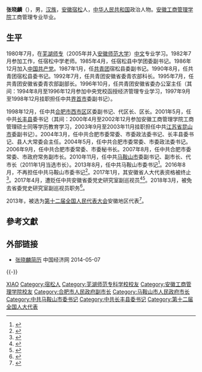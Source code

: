 '''张晓麟'''（{{bd|1961年|11月||}}），男，[[汉族|汉族]]，[[安徽|安徽]][[宿松|宿松]]人，[[中华人民共和国|中华人民共和国]]政治人物。[[安徽工商管理学院|安徽工商管理学院]]工商管理专业毕业。

== 生平 ==
1980年7月，在[[芜湖师专|芜湖师专]]（2005年并入[[安徽师范大学|安徽师范大学]]）[[中文|中文]]专业学习。1982年7月参加工作，任宿松中学老师。1985年4月，任宿松县中学团委副书记。1986年12月加入[[中国共产党|中国共产党]]。1987年1月，任[[中國共產主義青年團|共青团]]宿松县委副书记。1990年8月，任共青团宿松县委书记。1992年7月，任共青团安徽省委青农部科长。1995年7月，任共青团安徽省委青农部副部长。1996年10月，任共青团安徽省委办公室主任（其间：1994年8月至1996年12月参加中央党校函授经济管理专业学习，1997年9月至1998年12月挂职担任中共[[界首市|界首市]]委副书记）。

1998年12月，任中共[[合肥市|合肥市]][[西市区|西市区]]区委副书记、代区长、区长。2001年5月，任中共[[长丰县|长丰县]]委书记（其间：2000年4月至2002年12月参加安徽工商管理学院工商管理硕士同等学历教育学习，2003年9月至2003年11月挂职担任中共[[江苏省|江苏省]][[昆山市|昆山市]]委副书记）。2004年3月，任中共合肥市委常委、市委政法委书记、长丰县委书记、县人大常委会主任。2004年5月，任中共合肥市委常委、市委政法委书记。2006年9月，任中共合肥市委常委、市委秘书长。2007年8月，任中共合肥市委常委、市政府常务副市长。2010年11月，任中共[[马鞍山市|马鞍山市]]委副书记、副市长、代市长（2011年1月当选市长）。2013年8月，任中共马鞍山市委书记<ref>{{cite news|title=张晓麟任马鞍山市委书记 魏尧提名市长候选人|url=http://leaders.people.com.cn/n/2013/0805/c58278-22442564.html|accessdate=2013-08-05|newspaper=人民网|archive-date=2016-03-04|archive-url=https://web.archive.org/web/20160304090731/http://leaders.people.com.cn/n/2013/0805/c58278-22442564.html}}</ref>。2016年8月，不再担任中共马鞍山市委书记<ref>{{cite news|title=马鞍山市委书记张晓麟即将去职，市长魏尧拟任该市市委书记|url=http://www.thepaper.cn/newsDetail_forward_1512871|accessdate=2016-08-15|agency=澎湃新闻|archive-date=2019-06-06|archive-url=https://web.archive.org/web/20190606101320/http://www.thepaper.cn/newsDetail_forward_1512871}}</ref>。2017年1月，其安徽省人大代表资格被终止<ref>{{cite news|title=马鞍山市委原书记张晓麟安徽省人大代表资格被终止|url=http://www.thepaper.cn/newsDetail_forward_1594843|accessdate=2017-01-06|agency=澎湃新闻|archive-date=2019-06-12|archive-url=https://web.archive.org/web/20190612222826/http://www.thepaper.cn/newsDetail_forward_1594843}}</ref>。2017年4月，遭贬任中共安徽省委党史研究室副巡视员<ref>{{cite news|title=安徽马鞍山市委原书记张晓麟被降为副厅级非领导职务|url=http://www.thepaper.cn/newsDetail_forward_1640667|accessdate=2017-04-26|newspaper=澎湃新闻|archive-date=2019-06-10|archive-url=https://web.archive.org/web/20190610142324/http://www.thepaper.cn/newsDetail_forward_1640667}}</ref><ref>{{cite news|title=安徽马鞍山市委原书记张晓麟出任省委党史研究室副巡视员|url=http://www.thepaper.cn/newsDetail_forward_1669728|accessdate=2017-04-26|newspaper=澎湃新闻|archive-date=2019-06-12|archive-url=https://web.archive.org/web/20190612141426/http://www.thepaper.cn/newsDetail_forward_1669728}}</ref>。2018年3月，被免去省委党史研究室副巡视员职务<ref>{{cite news|title=近期干部任免动态（2018年3月）|url=http://xxgk.ah.gov.cn/UserData/DocHtml/731/2018/4/3/128739706791.html|accessdate=2018-07-18|publisher=安徽省人民政府办公厅|archive-url=https://web.archive.org/web/20180718084109/http://xxgk.ah.gov.cn/UserData/DocHtml/731/2018/4/3/128739706791.html|archive-date=2018-07-18|dead-url=yes}}</ref>。

2013年，被选为[[第十二届全国人民代表大会|第十二届全国人民代表大会]]安徽地区代表<ref>{{cite news|title=全国人大代表信息-张晓麟|url= http://210.82.31.1:8084/delegate/viewDelegate.action?dbid=120976|accessdate=2013-03-28|newspaper=全国人大网|deadurl=yes|archiveurl=https://web.archive.org/web/20160917010753/http://www.npc.gov.cn/delegate/viewDelegate.action?dbid=120976|archivedate=2016-09-17}}</ref>。

== 參考文獻 ==
{{Reflist}}

== 外部链接 ==
* [http://district.ce.cn/zt/rwk/sf/ah/rs/201308/05/t20130805_24634666_1.shtml 张晓麟简历 ] {{Wayback|url=http://district.ce.cn/zt/rwk/sf/ah/rs/201308/05/t20130805_24634666_1.shtml |date=20190604155338 }} 中国经济网 2014-05-07

{{-}}
{{start box}}
{{s-ppo|cpc}}
{{s-before|[[郑为文|郑为文]]}}
{{s-title|[[中国共产党马鞍山市委员会|中国共产党马鞍山市委员会]]书记|2013年7月—2016年8月}}
{{s-after|[[魏尧|魏尧]]}}
{{s-gov|prc}}
{{s-before|[[周春雨|周春雨]]}}
{{s-title|[[马鞍山市人民政府|马鞍山市人民政府]]市长|2010年11月—2013年7月}}
{{s-after|[[魏尧|魏尧]]}}
{{end box}}

{{中共十八大以来的反腐败工作}}

{{Authority control}}
{{DEFAULTSORT:Zhang张}}
[[Category:张姓|XIAO]]
[[Category:宿松人|Category:宿松人]]
[[Category:芜湖师范专科学校校友|Category:芜湖师范专科学校校友]]
[[Category:安徽工商管理学院校友|Category:安徽工商管理学院校友]]
[[Category:合肥市人民政府副市长|Category:合肥市人民政府副市长]]
[[Category:马鞍山市人民政府市长|Category:马鞍山市人民政府市长]]
[[Category:中共马鞍山市委书记|Category:中共马鞍山市委书记]]
[[Category:中共长丰县委书记|Category:中共长丰县委书记]]
[[Category:第十二届全国人大代表|Category:第十二届全国人大代表]]